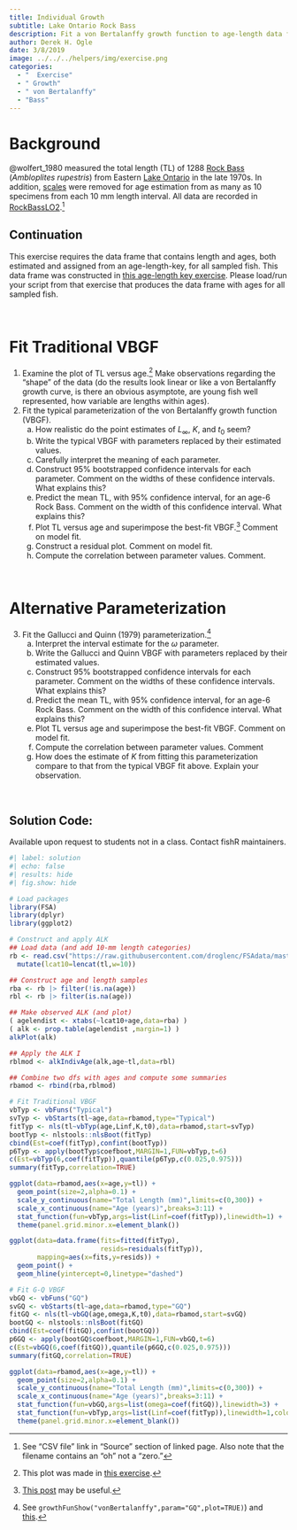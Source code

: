 ```yaml
---
title: Individual Growth
subtitle: Lake Ontario Rock Bass
description: Fit a von Bertalanffy growth function to age-length data from Lake Ontario Rock Bass.
author: Derek H. Ogle
date: 3/8/2019
image: ../../../helpers/img/exercise.png
categories:
  - "  Exercise"
  - " Growth"
  - " von Bertalanffy"
  - "Bass"
---
```


# Background

@wolfert_1980 measured the total length (TL) of 1288 [Rock Bass](https://en.wikipedia.org/wiki/Rock_bass) (*Ambloplites rupestris*) from Eastern [Lake Ontario](https://en.wikipedia.org/wiki/Lake_Ontario) in the late 1970s. In addition, [scales](https://en.wikipedia.org/wiki/Fish_scale) were removed for age estimation from as many as 10 specimens from each 10 mm length interval. All data are recorded in [RockBassLO2](https://fishr-core-team.github.io/FSAdata/reference/RockBassLO2).^[See "CSV file" link in "Source" section of linked page. Also note that the filename contains an "oh" not a "zero."]

:::{.callout-warning appearance="simple"}
## Continuation
This exercise requires the data frame that contains length and ages, both estimated and assigned from an age-length-key, for all sampled fish. This data frame was constructed in [this age-length key exercise](../2019-3-8_ALK_RockBassLO/). Please load/run your script from that exercise that produces the data frame with ages for all sampled fish.
:::

&nbsp;

# Fit Traditional VBGF

1. Examine the plot of TL versus age.^[This plot was made in [this exercise](../2019-3-8_ALK_RockBassLO/).] Make observations regarding the "shape" of the data (do the results look linear or like a von Bertalanffy growth curve, is there an obvious asymptote, are young fish well represented, how variable are lengths within ages).
1. Fit the typical parameterization of the von Bertalanffy growth function (VBGF).
    a. How realistic do the point estimates of $L_{\infty}$, $K$, and $t_{0}$ seem?
    a. Write the typical VBGF with parameters replaced by their estimated values.
    a. Carefully interpret the meaning of each parameter.
    a. Construct 95% bootstrapped confidence intervals for each parameter. Comment on the widths of these confidence intervals. What explains this?
    a. Predict the mean TL, with 95% confidence interval, for an age-6 Rock Bass. Comment on the width of this confidence interval. What explains this?
    a. Plot TL versus age and superimpose the best-fit VBGF.^[[This post](../../../blog/posts/2019-12-31_vonB_plots_1/) may be useful.] Comment on model fit.
    a. Construct a residual plot. Comment on model fit.
    a. Compute the correlation between parameter values. Comment.

&nbsp;

# Alternative Parameterization

3. Fit the Gallucci and Quinn (1979) parameterization.^[See `growthFunShow("vonBertalanffy",param="GQ",plot=TRUE)`) and [this](https://derekogle.com/IFAR/supplements/otherVBGFParams.html).]
    a. Interpret the interval estimate for the $\omega$ parameter.
    a. Write the Gallucci and Quinn VBGF with parameters replaced by their estimated values.
    a. Construct 95% bootstrapped confidence intervals for each parameter. Comment on the widths of these confidence intervals. What explains this?
    a. Predict the mean TL, with 95% confidence interval, for an age-6 Rock Bass. Comment on the width of this confidence interval. What explains this?
    a. Plot TL versus age and superimpose the best-fit VBGF. Comment on model fit.
    a. Compute the correlation between parameter values. Comment
    a. How does the estimate of $K$ from fitting this parameterization compare to that from the typical VBGF fit above. Explain your observation.

&nbsp;

:::{.callout-important appearance="simple"}
## Solution Code:
Available upon request to students not in a class. Contact fishR maintainers.
:::

```r
#| label: solution 
#| echo: false
#| results: hide
#| fig.show: hide

# Load packages
library(FSA)
library(dplyr)
library(ggplot2)

# Construct and apply ALK
## Load data (and add 10-mm length categories)
rb <- read.csv("https://raw.githubusercontent.com/droglenc/FSAdata/master/data-raw/RockBassLO2.csv") |>
  mutate(lcat10=lencat(tl,w=10))

## Construct age and length samples
rba <- rb |> filter(!is.na(age))
rbl <- rb |> filter(is.na(age))

## Make observed ALK (and plot)
( agelendist <- xtabs(~lcat10+age,data=rba) )
( alk <- prop.table(agelendist ,margin=1) )
alkPlot(alk)

## Apply the ALK I
rblmod <- alkIndivAge(alk,age~tl,data=rbl)

## Combine two dfs with ages and compute some summaries
rbamod <- rbind(rba,rblmod)

# Fit Traditional VBGF
vbTyp <- vbFuns("Typical")
svTyp <- vbStarts(tl~age,data=rbamod,type="Typical")
fitTyp <- nls(tl~vbTyp(age,Linf,K,t0),data=rbamod,start=svTyp)
bootTyp <- nlstools::nlsBoot(fitTyp)
cbind(Est=coef(fitTyp),confint(bootTyp))
p6Typ <- apply(bootTyp$coefboot,MARGIN=1,FUN=vbTyp,t=6)
c(Est=vbTyp(6,coef(fitTyp)),quantile(p6Typ,c(0.025,0.975)))
summary(fitTyp,correlation=TRUE)

ggplot(data=rbamod,aes(x=age,y=tl)) +
  geom_point(size=2,alpha=0.1) +
  scale_y_continuous(name="Total Length (mm)",limits=c(0,300)) +
  scale_x_continuous(name="Age (years)",breaks=3:11) +
  stat_function(fun=vbTyp,args=list(Linf=coef(fitTyp)),linewidth=1) +
  theme(panel.grid.minor.x=element_blank())

ggplot(data=data.frame(fits=fitted(fitTyp),
                       resids=residuals(fitTyp)),
       mapping=aes(x=fits,y=resids)) +
  geom_point() +
  geom_hline(yintercept=0,linetype="dashed")

# Fit G-Q VBGF
vbGQ <- vbFuns("GQ")
svGQ <- vbStarts(tl~age,data=rbamod,type="GQ")
fitGQ <- nls(tl~vbGQ(age,omega,K,t0),data=rbamod,start=svGQ)
bootGQ <- nlstools::nlsBoot(fitGQ)
cbind(Est=coef(fitGQ),confint(bootGQ))
p6GQ <- apply(bootGQ$coefboot,MARGIN=1,FUN=vbGQ,t=6)
c(Est=vbGQ(6,coef(fitGQ)),quantile(p6GQ,c(0.025,0.975)))
summary(fitGQ,correlation=TRUE)

ggplot(data=rbamod,aes(x=age,y=tl)) +
  geom_point(size=2,alpha=0.1) +
  scale_y_continuous(name="Total Length (mm)",limits=c(0,300)) +
  scale_x_continuous(name="Age (years)",breaks=3:11) +
  stat_function(fun=vbGQ,args=list(omega=coef(fitGQ)),linewidth=3) +
  stat_function(fun=vbTyp,args=list(Linf=coef(fitTyp)),linewidth=1,color="blue") +
  theme(panel.grid.minor.x=element_blank())

```
